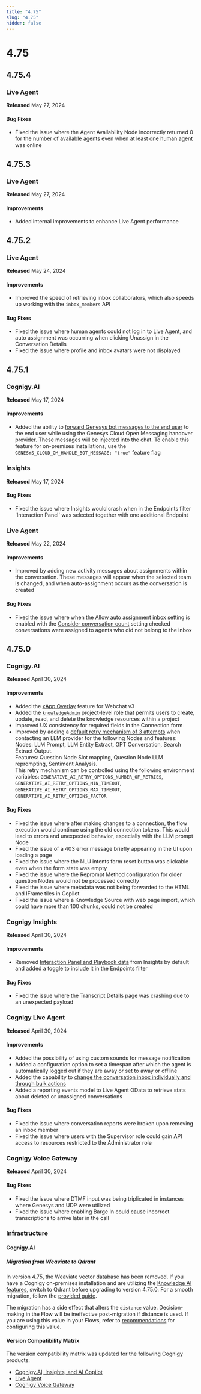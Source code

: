 ```yaml
---
title: "4.75"
slug: "4.75"
hidden: false
---
```



# 4.75

<updateForSocketIoWebchatEndpoints />

<featureRemoval />

<weaviateToQdrant />

## 4.75.4

### Live Agent

**Released** May 27, 2024

#### Bug Fixes

- Fixed the issue where the Agent Availability Node incorrectly returned 0 for the number of available agents even when at least one human agent was online

## 4.75.3

### Live Agent

**Released** May 27, 2024

#### Improvements

- Added internal improvements to enhance Live Agent performance

## 4.75.2

### Live Agent

**Released** May 24, 2024

#### Improvements

- Improved the speed of retrieving inbox collaborators, which also speeds up working with the `inbox_members` API

#### Bug Fixes

- Fixed the issue where human agents could not log in to Live Agent, and auto assignment was occurring when clicking Unassign in the Conversation Details
- Fixed the issue where profile and inbox avatars were not displayed

## 4.75.1

### Cognigy.AI

**Released** May 17, 2024

#### Improvements

- Added the ability to [forward Genesys bot messages to the end user](../ai/escalate/handover-reference/genesys-cloud-open-messaging.mdx) to the end user while using the Genesys Cloud Open Messaging handover provider. These messages will be injected into the chat. To enable this feature for on-premises installations, use the `GENESYS_CLOUD_OM_HANDLE_BOT_MESSAGE: "true"` feature flag

### Insights

**Released** May 17, 2024

#### Bug Fixes

- Fixed the issue where Insights would crash when in the Endpoints filter 'Interaction Panel' was selected together with one additional Endpoint

### Live Agent

**Released** May 22, 2024

#### Improvements

- Improved by adding new activity messages about assignments within the conversation. These messages will appear when the selected team is changed, and when auto-assignment occurs as the conversation is created

#### Bug Fixes

- Fixed the issue where when the [Allow auto assignment inbox setting](https://docs.cognigy.com/live-agent/conversation/conversation-routing/automatic-mode/#automatic-assignment) is enabled with the [Consider conversation count](https://docs.cognigy.com/live-agent/conversation/conversation-routing/automatic-mode/#additional-automatic-assignment-parameters) setting checked conversations were assigned to agents who did not belong to the inbox

## 4.75.0

### Cognigy.AI

**Released** April 30, 2024

#### Improvements

- Added the [xApp Overlay](../xApps/build/overlay.mdx) feature for Webchat v3
- Added the [`knowledgeAdmin`](../ai/administer/access/members.mdx#project-roles) project-level role that permits users to create, update, read, and delete the knowledge resources within a project
- Improved UX consistency for required fields in the Connection form
- Improved by adding a [default retry mechanism of 3 attempts](../ai/empower/llms/overview.mdx#retry-mechanism) when contacting an LLM provider for the following Nodes and features:<br />
  Nodes: LLM Prompt, LLM Entity Extract, GPT Conversation, Search Extract Output.<br />
  Features: Question Node Slot mapping, Question Node LLM reprompting, Sentiment Analysis.<br />
  This retry mechanism can be controlled using the following environment variables: `GENERATIVE_AI_RETRY_OPTIONS_NUMBER_OF_RETRIES`, `GENERATIVE_AI_RETRY_OPTIONS_MIN_TIMEOUT`, `GENERATIVE_AI_RETRY_OPTIONS_MAX_TIMEOUT`, `GENERATIVE_AI_RETRY_OPTIONS_FACTOR`

#### Bug Fixes

- Fixed the issue where after making changes to a connection, the flow execution would continue using the old connection tokens. This would lead to errors and unexpected behavior, especially with the LLM prompt Node
- Fixed the issue of a 403 error message briefly appearing in the UI upon loading a page
- Fixed the issue where the NLU intents form reset button was clickable even when the form state was empty
- Fixed the issue where the Reprompt Method configuration for older question Nodes would not be processed correctly
- Fixed the issue where metadata was not being forwarded to the HTML and IFrame tiles in Copilot
- Fixed the issue where a Knowledge Source with web page import, which could have more than 100 chunks, could not be created

### Cognigy Insights

**Released** April 30, 2024

#### Improvements

- Removed [Interaction Panel and Playbook data](../insights/global-filters.mdx) from Insights by default and added a toggle to include it in the Endpoints filter

#### Bug Fixes

- Fixed the issue where the Transcript Details page was crashing due to an unexpected payload

### Cognigy Live Agent

**Released** April 30, 2024

#### Improvements

- Added the possibility of using custom sounds for message notification
- Added a configuration option to set a timespan after which the agent is automatically logged out if they are away or set to away or offline
- Added the capability to [change the conversation inbox individually and through bulk actions](../live-agent/conversation/assign-conversations.mdx#change-inboxes)
- Added a reporting events model to Live Agent OData to retrieve stats about deleted or unassigned conversations

#### Bug Fixes

- Fixed the issue where conversation reports were broken upon removing an inbox member
- Fixed the issue where users with the Supervisor role could gain API access to resources restricted to the Administrator role

### Cognigy Voice Gateway

**Released** April 30, 2024

#### Bug Fixes

- Fixed the issue where DTMF input was being triplicated in instances where Genesys and UDP were utilized
- Fixed the issue where enabling Barge In could cause incorrect transcriptions to arrive later in the call

### Infrastructure

#### Cognigy.AI

##### Migration from Weaviate to Qdrant

In version 4.75, the Weaviate vector database has been removed. If you have a Cognigy on-premises installation and are utilizing the [Knowledge AI features](../ai/empower/knowledge-ai/overview.mdx), switch to Qdrant before upgrading to version 4.75.0. For a smooth migration, follow the [provided guide](../ai/installation/migration/from-weaviate-to-qdrant.mdx).

The migration has a side effect that alters the `distance` value. Decision-making in the Flow will be ineffective post-migration if distance is used. If you are using this value in your Flows, refer to [recommendations](../ai/empower/knowledge-ai/distance-value-change-after-migration.mdx) for configuring this value.

#### Version Compatibility Matrix

The version compatibility matrix was updated for the following Cognigy products:

- [Cognigy.AI, Insights, and AI Copilot](../ai/installation/version-compatibility-matrix.mdx)
- [Live Agent](../live-agent/installation/deployment/version-compatibility-matrix.mdx)
- [Cognigy Voice Gateway](../voice-gateway/installation/version-compatibility-matrix.mdx)
